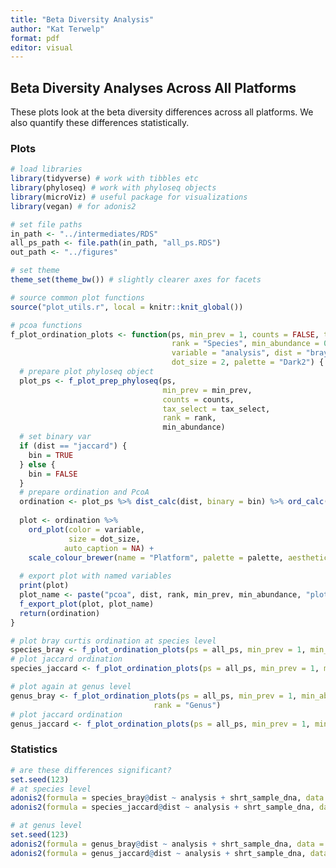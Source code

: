 ```yaml
---
title: "Beta Diversity Analysis"
author: "Kat Terwelp"
format: pdf
editor: visual
---
```


## Beta Diversity Analyses Across All Platforms

These plots look at the beta diversity differences across all platforms. We also quantify these differences statistically.

### Plots

```r
# load libraries
library(tidyverse) # work with tibbles etc
library(phyloseq) # work with phyloseq objects
library(microViz) # useful package for visualizations
library(vegan) # for adonis2

# set file paths
in_path <- "../intermediates/RDS"
all_ps_path <- file.path(in_path, "all_ps.RDS")
out_path <- "../figures"

# set theme 
theme_set(theme_bw()) # slightly clearer axes for facets

# source common plot functions
source("plot_utils.r", local = knitr::knit_global())

# pcoa functions
f_plot_ordination_plots <- function(ps, min_prev = 1, counts = FALSE, tax_select = 1:7, 
                                    rank = "Species", min_abundance = 0,
                                    variable = "analysis", dist = "bray",
                                    dot_size = 2, palette = "Dark2") {
  # prepare plot phyloseq object 
  plot_ps <- f_plot_prep_phyloseq(ps, 
                                  min_prev = min_prev, 
                                  counts = counts,
                                  tax_select = tax_select, 
                                  rank = rank,
                                  min_abundance)
  # set binary var
  if (dist == "jaccard") {
    bin = TRUE
  } else {
    bin = FALSE
  }
  # prepare ordination and PcoA
  ordination <- plot_ps %>% dist_calc(dist, binary = bin) %>% ord_calc("PCoA")
  
  plot <- ordination %>% 
    ord_plot(color = variable, 
             size = dot_size,
            auto_caption = NA) +
    scale_colour_brewer(name = "Platform", palette = palette, aesthetics = c("fill", "colour")) 
  
  # export plot with named variables 
  print(plot)
  plot_name <- paste("pcoa", dist, rank, min_prev, min_abundance, "plot.png", sep = "_")
  f_export_plot(plot, plot_name)
  return(ordination)
}
```

```r
# plot bray curtis ordination at species level 
species_bray <- f_plot_ordination_plots(ps = all_ps, min_prev = 1, min_abundance = 0, dist = "bray") 
# plot jaccard ordination
species_jaccard <- f_plot_ordination_plots(ps = all_ps, min_prev = 1, min_abundance = 0, dist = "jaccard") 

# plot again at genus level 
genus_bray <- f_plot_ordination_plots(ps = all_ps, min_prev = 1, min_abundance = 0, dist = "bray",
                                rank = "Genus") 
# plot jaccard ordination
genus_jaccard <- f_plot_ordination_plots(ps = all_ps, min_prev = 1, min_abundance = 0, dist = "jaccard", rank = "Genus") 
```

### Statistics

```r
# are these differences significant? 
set.seed(123)
# at species level 
adonis2(formula = species_bray@dist ~ analysis + shrt_sample_dna, data = data.frame(species_bray@sam_data), permutations = 9999, by = "terms")
adonis2(formula = species_jaccard@dist ~ analysis + shrt_sample_dna, data = data.frame(species_jaccard@sam_data), permutations = 9999, by = "terms")
```

```r
# at genus level 
set.seed(123)
adonis2(formula = genus_bray@dist ~ analysis + shrt_sample_dna, data = data.frame(genus_bray@sam_data), permutations = 9999, by = "terms")
adonis2(formula = genus_jaccard@dist ~ analysis + shrt_sample_dna, data = data.frame(genus_jaccard@sam_data), permutations = 9999, by = "terms")
```
